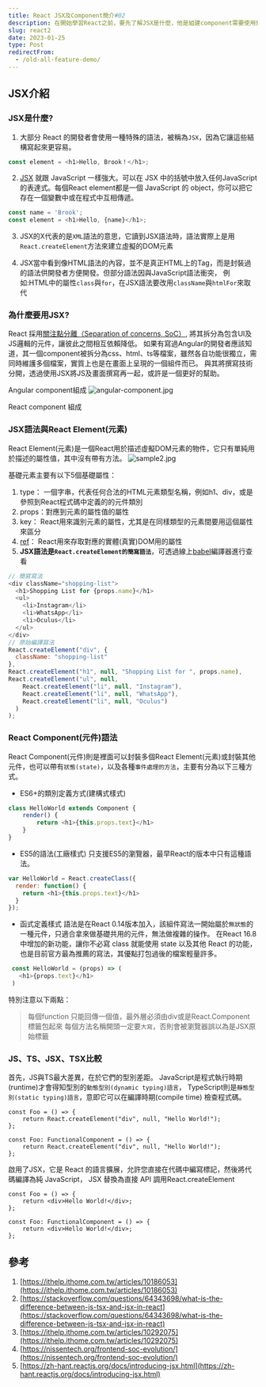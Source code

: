 ```yaml
---
title: React JSX及Component簡介#02
description: 在開始學習React之前，要先了解JSX是什麼，他是組建component需要使用到的語法。
slug: react2
date: 2023-01-25
type: Post
redirectFrom:
  - /old-all-feature-demo/
---
```


## JSX介紹

### JSX是什麼?

1. 大部分 React 的開發者會使用一種特殊的語法，被稱為`JSX`，因為它讓這些結構寫起來更容易。
```js
const element = <h1>Hello, Brook！</h1>;
```
2. [JSX](https://ithelp.ithome.com.tw/articles/10277126) 就跟 JavaScript 一樣強大。可以在 JSX 中的括號中放入任何JavaScript的表達式。每個React element都是一個 JavaScript 的 object，你可以把它存在一個變數中或在程式中互相傳遞。
```js
const name = 'Brook';
const element = <h1>Hello, {name}</h1>;
```

3. JSX的X代表的是`XML`語法的意思，它讀到JSX語法時，語法實際上是用`React.createElement`方法來建立虛擬的DOM元素

4. JSX當中看到像HTML語法的內容，並不是真正HTML上的Tag，而是封裝過的語法供開發者方便開發。但部分語法因與JavaScript語法衝突，
例如:HTML中的屬性`class`與`for`，在JSX語法要改用`className`與`htmlFor`來取代

### 為什麼要用JSX?
React 採用[關注點分離（Separation of concerns, SoC）](https://nissentech.org/frontend-soc-evolution/),
將其拆分為包含UI及JS邏輯的元件，讓彼此之間相互依賴降低。
如果有寫過Angular的開發者應該知道，其一個component被拆分為css、html、ts等檔案，雖然各自功能很獨立，需同時維護多個檔案，實質上也是在畫面上呈現的一個組件而已。
與其將撰寫技術分開，透過使用JSX將JS及畫面撰寫再一起，或許是一個更好的幫助。

Angular component組成
![angular-component.jpg](/images/angular-component.jpg)

React component 組成

### JSX語法與React Element(元素)
React Element(元素)是一個React用於描述虛擬DOM元素的物件，它只有單純用於描述的屬性值，其中沒有帶有方法。
![sample2.jpg](/images/sample2.jpg)

基礎元素主要有以下5個基礎屬性：
1. type： 一個字串，代表任何合法的HTML元素類型名稱，例如h1、div，或是參照到React程式碼中定義的的元件類別
2. props：對應到元素的屬性值的屬性
3. key： React用來識別元素的屬性，尤其是在同樣類型的元素間要用這個屬性來區分
4. [ref](https://blog.errorbaker.tw/posts/lavi/react-ref-reference/)： React用來存取對應的實體(真實)DOM用的屬性
5. **JSX語法是`React.createElement的簡寫語法`**，可透過線上[babel](https://babeljs.io/repl/#?browsers=defaults%2C%20not%20ie%2011%2C%20not%20ie_mob%2011&build=&builtIns=false&corejs=3.21&spec=false&loose=false&code_lz=DwEwlgbgBAxgNgQwM5IHIILYFMC8AiJACwHsAHUsAOwHMBaOMJAFzwD4AoKKYQgRlYDKJclWpQAMoyZQAZsQBOUAN6l5ZJADpKmLAF9gAej4cuwAK5wTXbg1YBJSswTV5mQ7c7XgtgOqEETEgAguTuYFamtgDyMBZmSGFWhhYchuAQrADc7EA&debug=false&forceAllTransforms=false&shippedProposals=false&circleciRepo=&evaluate=false&fileSize=false&timeTravel=false&sourceType=module&lineWrap=true&presets=react&prettier=false&targets=&version=7.20.11&externalPlugins=&assumptions=%7B%7D)編譯器進行查看

```js
// 簡寫寫法
<div className="shopping-list">
  <h1>Shopping List for {props.name}</h1>
  <ul>
    <li>Instagram</li>
    <li>WhatsApp</li>
    <li>Oculus</li>
  </ul>
</div>
// 原始編譯寫法
React.createElement("div", {
  className: "shopping-list"
},
React.createElement("h1", null, "Shopping List for ", props.name),
React.createElement("ul", null,
    React.createElement("li", null, "Instagram"),
    React.createElement("li", null, "WhatsApp"),
    React.createElement("li", null, "Oculus")
  )
);
```

### React Component(元件)語法
React Component(元件)則是裡面可以封裝多個React Element(元素)或封裝其他元件，也可以帶有`狀態(state)`，以及各種`事件處理的方法`，主要有分為以下三種方式。
- ES6+的類別定義方式(建構式樣式)
```js
class HelloWorld extends Component {
    render() {
        return <h1>{this.props.text}</h1>
    }
}
```
- ES5的語法(工廠樣式)
只支援ES5的瀏覽器，最早React的版本中只有這種語法。
```js
var HelloWorld = React.createClass({
  render: function() {
    return <h1>{this.props.text}</h1>
  }
});
```
- 函式定義樣式
語法是在React 0.14版本加入，該組件寫法一開始屬於`無狀態`的一種元件，只適合拿來做基礎共用的元件，無法做複雜的操作。
在React 16.8 中增加的新功能，讓你不必寫 class 就能使用 state 以及其他 React 的功能，也是目前官方最為推薦的寫法，其優點打包過後的檔案輕量許多。
```js
 const HelloWorld = (props) => (
   <h1>{props.text}</h1>
 )
```

特別注意以下兩點：
> 每個function 只能回傳一個值，最外層必須由div或是React.Component 標籤包起來
> 每個方法名稱開頭一定要`大寫`，否則會被瀏覽器誤以為是JSX原始標籤


### JS、TS、JSX、TSX比較
首先，JS與TS最大差異，在於它們的型別差距。
JavaScript是程式執行時期(runtime)才會得知型別的`動態型別(dynamic typing)語言`，
TypeScript則是`靜態型別(static typing)語言`，意即它可以在編譯時期(compile time) 檢查程式碼。
```js:js
const Foo = () => {
    return React.createElement("div", null, "Hello World!");
};
```
```ts:ts
const Foo: FunctionalComponent = () => {
    return React.createElement("div", null, "Hello World!");
};
```
啟用了JSX，它是 React 的語言擴展，允許您直接在代碼中編寫標記，然後將代碼編譯為純 JavaScript，
JSX 替換為直接 API 調用React.createElement
```jsx:jsx
const Foo = () => {
    return <div>Hello World!</div>;
};
```
```tsx:tsx
const Foo: FunctionalComponent = () => {
    return <div>Hello World!</div>;
};
```


## 參考
1. [https://ithelp.ithome.com.tw/articles/10186053](https://ithelp.ithome.com.tw/articles/10186053)
2. [https://stackoverflow.com/questions/64343698/what-is-the-difference-between-js-tsx-and-jsx-in-react](https://stackoverflow.com/questions/64343698/what-is-the-difference-between-js-tsx-and-jsx-in-react)
3. [https://ithelp.ithome.com.tw/articles/10292075](https://ithelp.ithome.com.tw/articles/10292075)
4. [https://nissentech.org/frontend-soc-evolution/](https://nissentech.org/frontend-soc-evolution/)
5. [https://zh-hant.reactjs.org/docs/introducing-jsx.html](https://zh-hant.reactjs.org/docs/introducing-jsx.html)